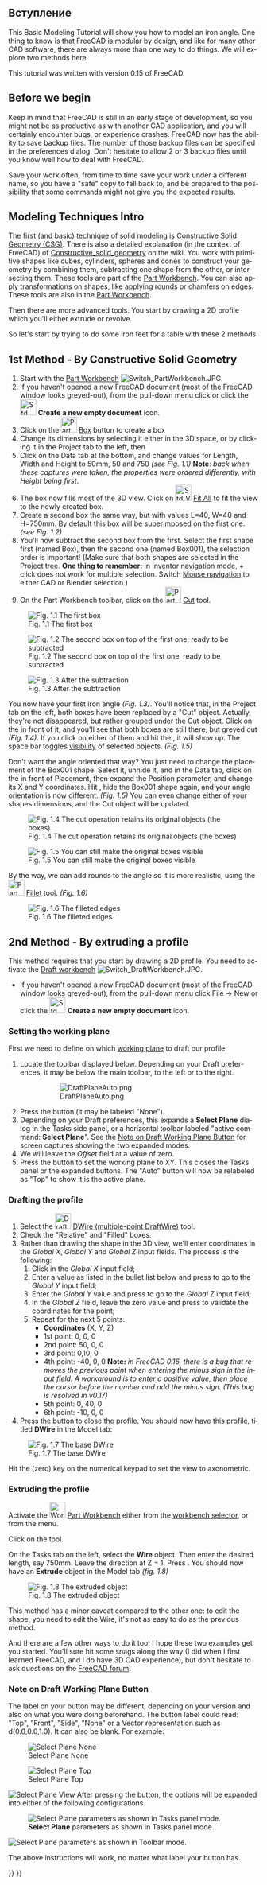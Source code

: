 <languages/>
{{TutorialInfo/ru
|Topic= Introduction to modelling
|Level= Beginner
|Time= 15 minutes
|Author=
|FCVersion=
|Files=
}}

<span id="Introduction"></span>
== Вступление == 

<div lang="en" dir="ltr" class="mw-content-ltr">
This Basic Modeling Tutorial will show you how to model an iron angle. One thing to know is that FreeCAD is modular by design, and like for many other CAD software, there are always more than one way to do things. We will explore two methods here.
</div>

<div lang="en" dir="ltr" class="mw-content-ltr">
This tutorial was written with version 0.15 of FreeCAD.
</div>

<div lang="en" dir="ltr" class="mw-content-ltr">
== Before we begin ==
Keep in mind that FreeCAD is still in an early stage of development, so you might not be as productive as with another CAD application, and you will certainly encounter bugs, or experience crashes. FreeCAD now has the ability to save backup files. The number of those backup files can be specified in the preferences dialog. Don't hesitate to allow 2 or 3 backup files until you know well how to deal with FreeCAD.
</div>

<div lang="en" dir="ltr" class="mw-content-ltr">
Save your work often, from time to time save your work under a different name, so you have a "safe" copy to fall back to, and be prepared to the possibility that some commands might not give you the expected results.
</div> 

<div lang="en" dir="ltr" class="mw-content-ltr">
== Modeling Techniques Intro ==
The first (and basic) technique of solid modeling is [https://en.wikipedia.org/wiki/Constructive_solid_geometry Constructive Solid Geometry (CSG)]. There is also a detailed explanation (in the context of FreeCAD) of [[Constructive_solid_geometry]] on the wiki. You work with primitive shapes like cubes, cylinders, spheres and cones to construct your geometry by combining them, subtracting one shape from the other, or intersecting them. These tools are part of the [[Part Workbench]]. You can also apply transformations on shapes, like applying rounds or chamfers on edges. These tools are also in the [[Part Workbench]].
</div>

<div lang="en" dir="ltr" class="mw-content-ltr">
Then there are more advanced tools. You start by drawing a 2D profile which you'll either extrude or revolve.
</div>

<div lang="en" dir="ltr" class="mw-content-ltr">
So let's start by trying to do some iron feet for a table with these 2 methods.
</div>

<div lang="en" dir="ltr" class="mw-content-ltr">
== 1st Method - By Constructive Solid Geometry ==
# Start with the [[Part Workbench]] [[Image:Switch PartWorkbench.JPG]].
# If you haven't opened a new FreeCAD document (most of the FreeCAD window looks greyed-out), from the pull-down menu click {{MenuCommand|File → New}} or click the [[Image:Std_New.svg|32px|link=Std_New]] '''Create a new empty document''' icon.
# Click on the [[Image:Part_Box.svg|32px]] [[Part_Box|Box]] button to create a box
# Change its dimensions by selecting it either in the 3D space, or by clicking it in the Project tab to the left, then
# Click on the Data tab at the bottom, and change values for Length, Width and Height to 50mm, 50 and 750 ''(see Fig. 1.1)'' '''Note''': ''back when these captures were taken, the properties were ordered differently, with Height being first''.
# The box now fills most of the 3D view. Click on [[Image:Std ViewFitAll.svg|32px]] [[Std ViewFitAll|Fit All]] to fit the view to the newly created box.
# Create a second box the same way, but with values L=40, W=40 and H=750mm. By default this box will be superimposed on the first one. ''(see Fig. 1.2)''
# You'll now subtract the second box from the first. Select the first shape first (named Box), then the second one (named Box001), the selection order is important! (Make sure that both shapes are selected in the Project tree. '''One thing to remember:''' in Inventor navigation mode, {{Button|Ctrl}} + click does not work for multiple selection. Switch [[Mouse_navigation|Mouse navigation]] to either CAD or Blender selection.)
# On the Part Workbench toolbar, click on the [[Image:Part_Cut.svg|32px]] [[Part_Cut|Cut]] tool.
</div>

<div lang="en" dir="ltr" class="mw-content-ltr">
[[Image:Tutorial-normand01.jpg|center|frame|Fig. 1.1 The first box]]
</div>

<div lang="en" dir="ltr" class="mw-content-ltr">
[[Image:Tutorial-normand02.jpg|center|frame|Fig. 1.2 The second box on top of the first one, ready to be subtracted]]
</div>

<div lang="en" dir="ltr" class="mw-content-ltr">
[[Image:Tutorial-normand03.jpg|center|frame|Fig. 1.3 After the subtraction]]
</div>

<div lang="en" dir="ltr" class="mw-content-ltr">
You now have your first iron angle ''(Fig. 1.3)''. You'll notice that, in the Project tab on the left, both boxes have been replaced by a "Cut" object. Actually, they're not disappeared, but rather grouped under the Cut object. Click on the {{Button|+}} in front of it, and you'll see that both boxes are still there, but greyed out ''(Fig. 1.4)''. If you click on either of them and hit the {{KEY|Space bar}}, it will show up. The space bar toggles [[Std ToggleVisibility|visibility]] of selected objects. ''(Fig. 1.5)''
</div>

<div lang="en" dir="ltr" class="mw-content-ltr">
Don't want the angle oriented that way? You just need to change the placement of the Box001 shape. Select it, unhide it, and in the Data tab, click on the {{Button|+}} in front of Placement, then expand the Position parameter, and change its X and Y coordinates. Hit {{Button|Enter}}, hide the Box001 shape again, and your angle orientation is now different. ''(Fig. 1.5)'' You can even change either of your shapes dimensions, and the Cut object will be updated.
</div>

<div lang="en" dir="ltr" class="mw-content-ltr">
[[Image:Tutorial-normand04.jpg|center|frame|Fig. 1.4 The cut operation retains its original objects (the boxes)]]
</div>

<div lang="en" dir="ltr" class="mw-content-ltr">
[[Image:Tutorial-normand05.jpg|center|frame|Fig. 1.5 You can still make the original boxes visible]]
</div>

<div lang="en" dir="ltr" class="mw-content-ltr">
By the way, we can add rounds to the angle so it is more realistic, using the [[Image:Part_Fillet.svg|32px]] [[Part_Fillet|Fillet]] tool. ''(Fig. 1.6)''
</div>

<div lang="en" dir="ltr" class="mw-content-ltr">
[[Image:Tutorial-normand06.jpg|center|frame|Fig. 1.6 The filleted edges]]
</div>

<div lang="en" dir="ltr" class="mw-content-ltr">
== 2nd Method - By extruding a profile ==
This method requires that you start by drawing a 2D profile. You need to activate the [[Draft Workbench|Draft workbench]] [[Image:Switch DraftWorkbench.JPG]].
* If you haven't opened a new FreeCAD document (most of the FreeCAD window looks greyed-out), from the pull-down menu click File → New or click the [[Image:Std_New.svg|32px|link=Std_New]] '''Create a new empty document''' icon.
</div>

<div lang="en" dir="ltr" class="mw-content-ltr">
===Setting the working plane===
First we need to define on which [[Draft_SelectPlane|working plane]] to draft our profile.
     
# Locate the toolbar displayed below. Depending on your Draft preferences, it may be below the main toolbar, to the left or to the right.
#: [[File:DraftPlaneAuto.png]]
# Press the {{KEY|Auto}} button (it may be labeled "None").
# Depending on your Draft preferences, this expands a '''Select Plane''' dialog in the Tasks side panel, or a horizontal toolbar labeled "active command: '''Select Plane'''". See the [[#Note on Draft Working Plane Button|Note on Draft Working Plane Button]] for screen captures showing the two expanded modes.
# We will leave the ''Offset'' field at a value of zero.
# Press the {{KEY|XY}} button to set the working plane to XY. This closes the Tasks panel or the expanded buttons. The "Auto" button will now be relabeled as "Top" to show it is the active plane.
</div>

<div lang="en" dir="ltr" class="mw-content-ltr">
===Drafting the profile===
# Select the [[Image:Draft_Wire.svg|32px]] [[Draft_Wire|DWire (multiple-point DraftWire)]] tool.
# Check the "Relative" and "Filled" boxes.
# Rather than drawing the shape in the 3D view, we'll enter coordinates in the ''Global X'', ''Global Y'' and ''Global Z'' input fields. The process is the following:
## Click in the ''Global X'' input field;
## Enter a value as listed in the bullet list below and press {{KEY|TAB}} to go to the ''Global Y'' input field;
## Enter the ''Global Y'' value and press {{KEY|TAB}} to go to the ''Global Z'' input field;
## In the ''Global Z'' field, leave the zero value and press {{KEY|ENTER}} to validate the coordinates for the point;
## Repeat for the next 5 points.
##* '''Coordinates''' (X, Y, Z)
##* 1st point: 0, 0, 0
##* 2nd point: 50, 0, 0
##* 3rd point: 0,10, 0
##* 4th point: -40, 0, 0 '''Note:''' ''in FreeCAD 0.16, there is a bug that removes the previous point when entering the minus sign in the input field. A workaround is to enter a positive value, then place the cursor before the number and add the minus sign. (This bug is resolved in v0.17)''
##* 5th point: 0, 40, 0
##* 6th point: -10, 0, 0
# Press the {{KEY|Close}} button to close the profile. You should now have this profile, titled '''DWire''' in the Model tab:
</div>

<div lang="en" dir="ltr" class="mw-content-ltr">
[[Image:Tutorial-normand07.jpg|center|frame|Fig. 1.7 The base DWire]]
</div> 

<div lang="en" dir="ltr" class="mw-content-ltr">
Hit the {{KEY|0}} (zero) key on the numerical keypad to set the view to axonometric.
</div>

<div lang="en" dir="ltr" class="mw-content-ltr">
===Extruding the profile===
Activate the [[Image:Workbench_Part.svg|32px]] [[Part Workbench]] either from the [[Std Workbench|workbench selector]], or from the {{MenuCommand|[[Std View Menu|View]] → Workbench → Part}} menu.
</div>

<div lang="en" dir="ltr" class="mw-content-ltr">
Click on the {{KEY|[[Image:Part_Extrude.svg|32px]] [[Part_Extrude|Extrude]]}} tool.
</div>

<div lang="en" dir="ltr" class="mw-content-ltr">
On the Tasks tab on the left, select the '''Wire''' object. Then enter the desired length, say 750mm. Leave the direction at Z = 1. Press {{KEY|OK}}. You should now have an '''Extrude''' object in the Model tab ''(fig. 1.8)''
</div>

<div lang="en" dir="ltr" class="mw-content-ltr">
[[Image:Tutorial-normand08.jpg|center|frame|Fig. 1.8 The extruded object]]
</div>

<div lang="en" dir="ltr" class="mw-content-ltr">
This method has a minor caveat compared to the other one: to edit the shape, you need to edit the Wire, it's not as easy to do as the previous method.
</div>

<div lang="en" dir="ltr" class="mw-content-ltr">
And there are a few other ways to do it too! I hope these two examples get you started. You'll sure hit some snags along the way (I did when I first learned FreeCAD, and I do have 3D CAD experience), but don't hesitate to ask questions on the [https://forum.freecad.org FreeCAD forum]!
</div>

<div lang="en" dir="ltr" class="mw-content-ltr">
===Note on Draft Working Plane Button===
The label on your button may be different, depending on your version and also on what you were doing beforehand.  The button label could read: "Top", "Front", "Side", "None" or a Vector representation such as d(0.0,0.0,1.0). It can also be blank. For example:
</div>

<div lang="en" dir="ltr" class="mw-content-ltr">
[[Image:DraftPlaneNone.png|left|frame|Select Plane None]]
</div>

<div lang="en" dir="ltr" class="mw-content-ltr">
[[Image:DraftPlaneTop.png|left|frame|Select Plane Top]]
</div>

<div lang="en" dir="ltr" class="mw-content-ltr">
[[Image:DraftPlaneView.png|left|frame|Select Plane View]]
{{clear}}
After pressing the button, the options will be expanded into either of the following configurations.
    
[[File:DraftPlaneTasks.png|left|frame|'''Select Plane''' parameters as shown in Tasks panel mode.]]
     
[[File:DraftPlaneToolbarMode.png|left|frame|'''Select Plane''' parameters as shown in Toolbar mode.]]
{{clear}}
</div>

<div lang="en" dir="ltr" class="mw-content-ltr">
The above instructions will work, no matter what label your button has.
</div>

{{Part Tools navi{{#translation:}}}}
{{Userdocnavi{{#translation:}}}}